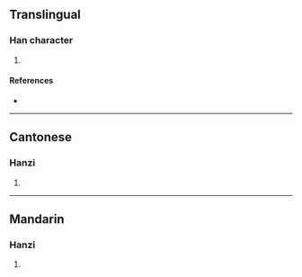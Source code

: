 {{character info/new}}
==Translingual==

===Han character===
{{Han char|rn=75|rad=木|as=09|sn=13|four=|canj=DSMG,XXDSM|ids=⿰木屋}}

# {{defn|Han|sort=木09}}

====References====
* {{Han ref|kx=0538.140|dkj=15096|dj=0925.270|hdz=21257.030|uh=6943|ud=26947}}

----

==Cantonese==

===Hanzi===
{{yue-hanzi|jyut=[[ak1]], [[ngak1]]|y=ak1, ngak1}}

# {{defn|lang=yue|sort=木09}}

----

==Mandarin==

===Hanzi===
{{cmn-hanzi|pin=[[wò]] ([[wo4]])|wg=wo<sup>4</sup>}}

# {{defn|lang=cmn|sort=木09}}